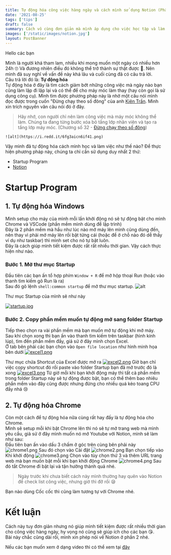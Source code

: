 ```yaml
---
title: Tự động hóa công việc hàng ngày và cách mình sử dụng Notion (Phần 1)
date: '2021-08-25'
tags: ['tips']
draft: false
summary: Cách vô cùng đơn giản mà mình áp dụng cho việc học tập và làm việc hàng ngày
images: ['/static/images/notion.jpg']
layout: PostBanner
---
```


Hello các bạn

Mình là người khá tham lam, nhiều khi mong muốn một ngày có nhiều hơn 24h 🙄 Và đương nhiên điều đó không
thể trở thành sự thật được 🙁. Nên mình đã suy nghĩ về vấn đề này khá lâu và cuối cùng đã có câu trả lời.
\
Câu trả lời đó là: **Tự động hóa** \
Tự động hóa ở đây là tìm cách giảm bớt những công việc mà ngày nào bạn cũng làm lặp đi lặp lại và có thể để cho máy móc làm thay (hay còn gọi là sử dụng công cụ).
Mình tìm được phương pháp này là nhờ một câu nói mình đọc được trong cuốn "Đừng chạy theo số đông" của anh [Kiên Trần](https://www.facebook.com/kientranhandbook). Mình xin trích nguyên văn câu nói đó ở đây.

> Hãy nhớ, con người chỉ nên làm công việc mà máy móc không thể làm. Chúng ta đang từng bước xóa bỏ tầng lớp nhân viên và tạo ra tầng lớp máy móc. (Chương số 32 - [Đừng chạy theo số đông](https://nuhado.co/dung-chay-theo-so-dong-kien-tran/))

    ![alt](https://i.redd.it/6fg3aicn6if41.png)

Vậy mình đã tự động hóa cách mình học và làm việc như thế nào?
Để thực hiện phương pháp này, chúng ta chỉ cần sử dụng duy nhất 2 thứ:

- Startup Program
- [Notion](https://www.facebook.com/groups/1454041224987835/permalink/1602659080126048/)

# Startup Program

## 1. Tự động hóa Windows

Mình setup cho máy của mình mỗi lần khởi động nó sẽ tự động bật cho mình Chrome và VSCode (phần mềm mình dùng để lập trình) \
Đây là 2 phần mềm mà hầu như lúc nào mở máy lên mình cũng dùng đến, nên thay vì phải mở máy lên rồi bật từng cái (hoặc để ở chỗ nào đó dễ thấy ví dụ như taskbar) thì mình set cho nó tự bật luôn. \
Đây là cách giúp mình tiết kiệm được rất rất nhiều thời gian. Vậy cách thực hiện như nào.

### Bước 1. Mở thư mục Startup

Đầu tiên các bạn ấn tổ hợp phím `Window + R` để mở hộp thoại Run (hoặc vào thanh tìm kiếm gõ Run là ra) \
Sau đó gõ lệnh `shell:common startup` để mở thư mục startup.
![alt](https://st.quantrimang.com/photos/image/2021/08/13/tim-thu-muc-startup-windows-10-3.jpg)

Thư mục Startup của mình sẽ như này

[![startup.jpg](https://i.postimg.cc/zvFdShLG/startup.jpg)](https://postimg.cc/2L3FCVFs)

### Bước 2. Copy phần mềm muốn tự động mở sang folder Startup

Tiếp theo chọn ra vài phần mềm mà bạn muốn mở tự động khi mở máy. \
Sau khi chọn xong thì bạn ấn vào thanh tìm kiếm trên taskbar (hình kính lúp), tìm đến phần mềm đấy, giả sử ở đây mình chọn Excel. \
Ở tab bên phải các bạn chọn vào `Open file location` như hình minh họa bên dưới
[![excel1.png](https://i.postimg.cc/8cC7CQVP/excel1.png)](https://postimg.cc/5YZ4Pr0Z)

Thư mục chứa Shortcut của Excel được mở ra
[![excel2.png](https://i.postimg.cc/9FW6rmSB/excel2.png)](https://postimg.cc/xq4xZ29k)
Giờ bạn chỉ việc copy shortcut đó rồi paste vào folder Startup bạn đã mở trước đó là xong
[![excel3.png](https://i.postimg.cc/pr9nZbcc/excel3.png)](https://postimg.cc/jnb5x9by)
Từ giờ mỗi khi bạn khởi động máy thì tất cả phần mềm trong folder Startup này sẽ tự động được bật, bạn có thể thêm bao nhiêu phần mềm vào đây cũng được nhưng đừng cho nhiều quá kẻo toang CPU đấy nhá 😢

## 2. Tự động hóa Chrome

Còn một cách để tự động hóa nữa cùng rất hay đấy là tự động hóa cho Chrome. \
Mình sẽ setup mỗi khi bật Chrome lên thì nó sẽ tự mở trang web mà mình yêu cầu, giả sử ở đây mình muốn nó mở Youtube với Notion, mình sẽ làm như sau: \
Đầu tiên bạn ấn vào dấu 3 chấm ở góc trên cùng bên phải này
![chrome1.png](https://i.postimg.cc/fknjSRWf/chrome1.png)
Sau đó chọn vào Cài đặt
![chrome2.png](https://i.postimg.cc/c4hBL0yw/chrome2.png)
Bạn chọn tiếp vào Khi khởi động
![chrome3.png](https://i.postimg.cc/tJMRBsnF/chrome3.png)
Chọn vào tùy chọn thứ 3 và thêm URL trang web mà bạn muốn bật mỗi khi bạn khởi động Chrome
![chrome4.png](https://i.postimg.cc/7Zsv7F7T/chrome4.png)
Sau đó tắt Chrome đi bật lại và tận hưởng thành quả nhé.

> Ngày trước khi chưa biết cách này mình thường hay quên vào Notion để check list công việc, nhưng giờ thì đỡ rồi 😪

Bạn nào dùng Cốc cốc thì cũng làm tương tự với Chrome nhé.

# Kết luận

Cách này tuy đơn giản nhưng nó giúp mình tiết kiệm được rất nhiều thời gian cho công việc hàng ngày, hy vọng nó cũng sẽ giúp ích cho các bạn 😘. \
Bài này chắc cũng dài rồi, mình xin phép nói về Notion ở phần 2 nhé.

Nếu các bạn muốn xem ở dạng video thì có thể xem tại [đây](https://youtu.be/pppgfFyMdwE)
